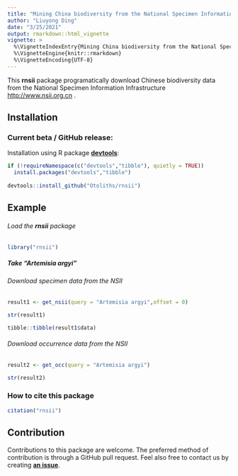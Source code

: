 ```yaml
---
title: "Mining China biodiversity from the National Specimen Information Infrastructure"
author: "Liuyong Ding"
date: "3/25/2021"
output: rmarkdown::html_vignette
vignette: >
  %\VignetteIndexEntry{Mining China biodiversity from the National Specimen Information Infrastructure}
  %\VignetteEngine{knitr::rmarkdown}
  %\VignetteEncoding{UTF-8}
---
```


This **rnsii** package programatically download Chinese biodiversity data from the National Specimen Information Infrastructure <http://www.nsii.org.cn> .


## Installation


### Current beta / GitHub release:

Installation using R package
[**devtools**](https://cran.r-project.org/package=devtools):
```r
if (!requireNamespace(c("devtools","tibble"), quietly = TRUE))
  install.packages("devtools","tibble")
    
devtools::install_github("Otoliths/rnsii")

```

##  Example

###### Load the **rnsii** package
```r
library("rnsii")
```
##### Take "Artemisia argyi"

###### Download specimen data from the NSII

```r
result1 <- get_nsii(query = "Artemisia argyi",offset = 0)
```

```r
str(result1)
```

```r
tibble::tibble(result1$data)
```


###### Download occurrence data from the NSII

```r
result2 <- get_occ(query = "Artemisia argyi")
```


```r
str(result2)
```

### How to cite this package
```r
citation("rnsii")
```


##  Contribution

Contributions to this package are welcome. 
The preferred method of contribution is through a GitHub pull request. 
Feel also free to contact us by creating [**an issue**](https://github.com/Otoliths/rnsii/issues).

